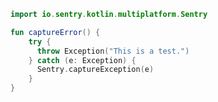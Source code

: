 ```kotlin
import io.sentry.kotlin.multiplatform.Sentry

fun captureError() {
    try {
      throw Exception("This is a test.")
    } catch (e: Exception) {
      Sentry.captureException(e)
    }
}
```
